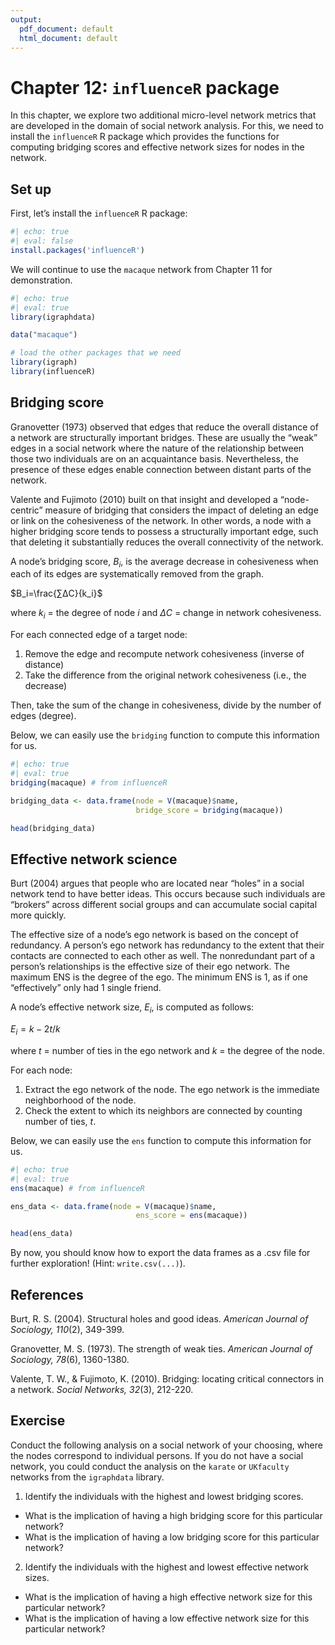 ```yaml
---
output:
  pdf_document: default
  html_document: default
---
```

# Chapter 12: `influenceR` package {#ch12}

In this chapter, we explore two additional micro-level network metrics that are developed in the domain of social network analysis. For this, we need to install the `influenceR` R package which provides the functions for computing bridging scores and effective network sizes for nodes in the network.

## Set up 

First, let's install the `influenceR` R package:

```r
#| echo: true
#| eval: false
install.packages('influenceR')
```

We will continue to use the `macaque` network from Chapter 11 for demonstration. 

```r
#| echo: true
#| eval: true
library(igraphdata)

data("macaque")

# load the other packages that we need 
library(igraph)
library(influenceR)
```

## Bridging score

Granovetter (1973) observed that edges that reduce the overall distance of a network are structurally important bridges. These are usually the "weak" edges in a social network where the nature of the relationship between those two individuals are on an acquaintance basis. Nevertheless, the presence of these edges enable connection between distant parts of the network. 

Valente and Fujimoto (2010) built on that insight and developed a "node-centric" measure of bridging that considers the impact of deleting an edge or link on the cohesiveness of the network. In other words, a node with a higher bridging score tends to possess a structurally important edge, such that deleting it substantially reduces the overall connectivity of the network. 

A node’s bridging score, $B_i$, is the average decrease in cohesiveness when each of its edges are systematically removed from the graph.

$B_i=\frac{∑ΔC}{k_i}$

where $k_i$ = the degree of node *i* and $ΔC$ = change in network cohesiveness.

For each connected edge of a target node:

1. Remove the edge and recompute network cohesiveness (inverse of distance)
2. Take the difference from the original network cohesiveness (i.e., the decrease)

Then, take the sum of the change in cohesiveness, divide by the number of edges (degree).

Below, we can easily use the `bridging` function to compute this information for us. 

```r
#| echo: true
#| eval: true
bridging(macaque) # from influenceR

bridging_data <- data.frame(node = V(macaque)$name,
                            bridge_score = bridging(macaque))

head(bridging_data)
```

## Effective network science 

Burt (2004) argues that people who are located near "holes" in a social network tend to have better ideas. This occurs because such individuals are "brokers" across different social groups and can accumulate social capital more quickly.

The effective size of a node's ego network is based on the concept of redundancy. A person's ego network has redundancy to the extent that their contacts are connected to each other as well. The nonredundant part of a person's relationships is the effective size of their ego network. The maximum ENS is the degree of the ego. The minimum ENS is 1, as if one "effectively" only had 1 single friend.

A node’s effective network size, $E_i$, is computed as follows:

$E_i=k−2t/k$

where *t* = number of ties in the ego network and *k* = the degree of the node.

For each node: 

1. Extract the ego network of the node. The ego network is the immediate neighborhood of the node.
2. Check the extent to which its neighbors are connected by counting number of ties, *t*.

Below, we can easily use the `ens` function to compute this information for us. 

```r
#| echo: true
#| eval: true
ens(macaque) # from influenceR

ens_data <- data.frame(node = V(macaque)$name,
                            ens_score = ens(macaque))

head(ens_data)
```

By now, you should know how to export the data frames as a .csv file for further exploration! (Hint: `write.csv(...)`).

## References 

Burt, R. S. (2004). Structural holes and good ideas. *American Journal of Sociology, 110*(2), 349-399.

Granovetter, M. S. (1973). The strength of weak ties. *American Journal of Sociology, 78*(6), 1360-1380.

Valente, T. W., & Fujimoto, K. (2010). Bridging: locating critical connectors in a network. *Social Networks, 32*(3), 212-220.

## Exercise 

Conduct the following analysis on a social network of your choosing, where the nodes correspond to individual persons. If you do not have a social network, you could conduct the analysis on the `karate` or `UKfaculty` networks from the `igraphdata` library.

1. Identify the individuals with the highest and lowest bridging scores.

- What is the implication of having a high bridging score for this particular network?
- What is the implication of having a low bridging score for this particular network?

2. Identify the individuals with the highest and lowest effective network sizes.

- What is the implication of having a high effective network size for this particular network?
- What is the implication of having a low effective network size for this particular network?
